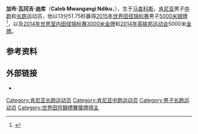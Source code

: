 {{MedalTableTop|Caleb Mwangangi Ndiku Sopot 2014.jpg|230px|medals=
{{Medal|Sport|男子田径}}
{{Medal|Country|{{KEN}}}}
{{MedalCompetition|[[世界田径锦标赛|世界田径锦标赛]]}}
{{MedalSilver|[[2015年世界田径锦标赛|2015 北京]]|男子5000米}}
{{Medal|Competition|[[World_Indoor_Championships_in_Athletics|World Indoor Championships]]}}
{{Medal|Gold|[[2014_IAAF_World_Indoor_Championships|2014 Sopot]]|[[2014_IAAF_World_Indoor_Championships_–_Men's_3000_metres|3000 m]]}}
{{Medal|Competition|[[All-Africa_Games|All-Africa Games]]}}
{{Medal|Gold|[[Athletics_at_the_2011_All-Africa_Games|2011 Maputo]]|1500 m}}
{{Medal|Competition|[[African_Championships_in_Athletics|African Championships]]}}
{{Medal|Gold|[[2012_African_Championships_in_Athletics|2012 Porto Novo]]|1500 m}}
{{Medal|Gold|[[2014_African_Championships_in_Athletics|2014 Marrakech]]|5000 m}}
{{Medal|Competition|[[Commonwealth_Games|Commonwealth Games]]}}
{{Medal|Gold|[[Athletics_at_the_2014_Commonwealth_Games|2014 Glasgow]]|5000 m}}
{{MedalCountry|[[File:Africa_(orthographic_projection).svg|20px]] [[Confederation_of_African_Athletics|Africa]]}}
{{MedalCompetition|[[IAAF_Continental_Cup|Continental Cup]]}}
{{MedalGold|[[2014_IAAF_Continental_Cup|2014 Marrakech]]|3000 m}}
}}
'''加布·瓦冈吉·迪库'''（'''Caleb Mwangangi Ndiku'''，{{bd|1992年|10月9日|}}），生于[[马查科斯|马查科斯]]，[[肯尼亚|肯尼亚]]男子[[中跑|中跑]]和[[长跑|长跑]]运动员，他以13分51.75秒赢得[[2015年世界田径锦标赛|2015年世界田径锦标赛]]男子[[5000米|5000米]][[银牌|银牌]]<ref>{{Cite web |url=http://media.aws.iaaf.org/competitiondocuments/pdf/4875/AT-5000-M-f----.RS6.pdf |title=Final results |accessdate=2015-09-01 |archive-date=2015-09-20 |archive-url=https://web.archive.org/web/20150920074320/http://media.aws.iaaf.org/competitiondocuments/pdf/4875/AT-5000-M-f----.RS6.pdf |dead-url=yes }}</ref>，以及[[2014年世界室内田径锦标赛|2014年世界室内田径锦标赛]][[3000米|3000米]][[金牌|金牌]]和[[2014年英联邦运动会|2014年英联邦运动会]]5000米[[金牌|金牌]]。

== 参考资料 ==
{{Reflist}}

== 外部链接 ==
* {{iaaf name|248717}}

{{s-start}}
{{s-ach}}
{{succession box|title=肯尼亚年度运动员|before=[[埃泽凯尔·凯姆伯伊|埃泽凯尔·凯姆伯伊]]|after=[[尤利烏斯·葉果|尤利烏斯·葉果]]|years=2014}}
{{s-end}}

{{世界室内田径锦标赛男子3000米冠军}}

{{Authority control}}
{{DEFAULTSORT:Ndiku, Caleb Mwangangi}}
[[Category:肯尼亚长跑运动员|Category:肯尼亚长跑运动员]]
[[Category:肯尼亚中跑运动员|Category:肯尼亚中跑运动员]]
[[Category:男子长跑运动员|Category:男子长跑运动员]]
[[Category:世界田徑錦標賽獎牌得主|Category:世界田徑錦標賽獎牌得主]]